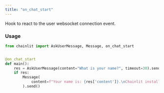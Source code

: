 ```yaml
---
title: "on_chat_start"
---
```


Hook to react to the user websocket connection event.

### Usage

```python Code Example
from chainlit import AskUserMessage, Message, on_chat_start


@on_chat_start
def main():
    res = AskUserMessage(content="What is your name?", timeout=30).send()
    if res:
        Message(
            content=f"Your name is: {res['content']}.\nChainlit installation is working!\nYou can now start building your own chainlit apps!",
        ).send()
```
